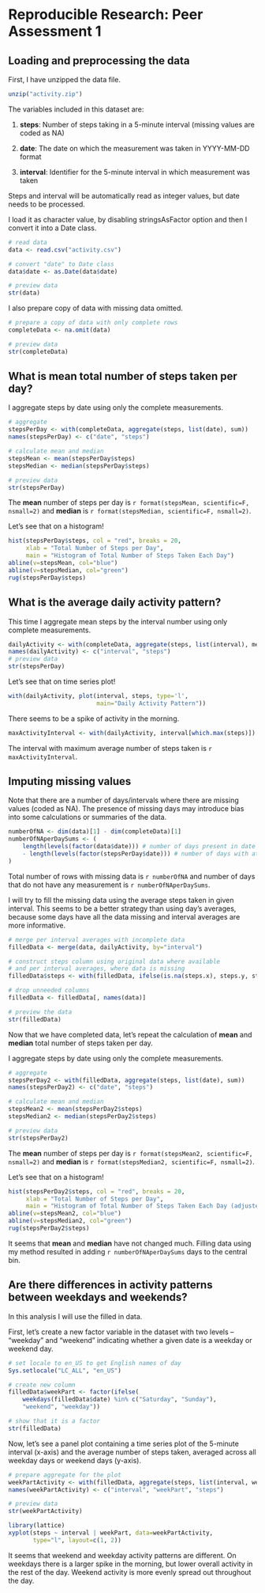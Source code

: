 Reproducible Research: Peer Assessment 1
========================================

Loading and preprocessing the data
-------------------------------------

First, I have unzipped the data file.

```r
unzip("activity.zip")
```

The variables included in this dataset are:

1. **steps**: Number of steps taking in a 5-minute interval (missing values are coded as NA)

2. **date**: The date on which the measurement was taken in YYYY-MM-DD format

3. **interval**: Identifier for the 5-minute interval in which measurement was taken

Steps and interval will be automatically read as integer values, but date
needs to be processed.

I load it as character value, by disabling stringsAsFactor option
and then I convert it into a Date class.

```r
# read data
data <- read.csv("activity.csv")

# convert "date" to Date class
data$date <- as.Date(data$date)

# preview data
str(data)
```

I also prepare copy of data with missing data omitted.

```r
# prepare a copy of data with only complete rows
completeData <- na.omit(data)

# preview data
str(completeData)
```


What is mean total number of steps taken per day?
-------------------------------------------------

I aggregate steps by date using only the complete measurements.

```r
# aggregate
stepsPerDay <- with(completeData, aggregate(steps, list(date), sum))
names(stepsPerDay) <- c("date", "steps")

# calculate mean and median
stepsMean <- mean(stepsPerDay$steps)
stepsMedian <- median(stepsPerDay$steps)

# preview data
str(stepsPerDay)
```

The **mean** number of steps per day is
`r format(stepsMean, scientific=F, nsmall=2)`
and **median** is `r format(stepsMedian, scientific=F, nsmall=2)`.

Let's see that on a histogram!

```r
hist(stepsPerDay$steps, col = "red", breaks = 20,
     xlab = "Total Number of Steps per Day",
     main = "Histogram of Total Number of Steps Taken Each Day")
abline(v=stepsMean, col="blue")
abline(v=stepsMedian, col="green")
rug(stepsPerDay$steps)
```



What is the average daily activity pattern?
-------------------------------------------

This time I aggregate mean steps by the interval number using only complete
measurements.

```r
dailyActivity <- with(completeData, aggregate(steps, list(interval), mean))
names(dailyActivity) <- c("interval", "steps")
# preview data
str(stepsPerDay)
```

Let's see that on time series plot!

```r
with(dailyActivity, plot(interval, steps, type='l',
                         main="Daily Activity Pattern"))
```

There seems to be a spike of activity in the morning.

```r
maxActivityInterval <- with(dailyActivity, interval[which.max(steps)])
```

The interval with maximum average number of steps taken is
`r maxActivityInterval`.



Imputing missing values
-----------------------

Note that there are a number of days/intervals where there are missing values
(coded as NA). The presence of missing days may introduce bias into some
calculations or summaries of the data.

```r
numberOfNA <- dim(data)[1] - dim(completeData)[1]
numberOfNAperDaySums <- (
    length(levels(factor(data$date))) # number of days present in date column
    - length(levels(factor(stepsPerDay$date))) # number of days with at least one measurement
)
```

Total number of rows with missing data is `r numberOfNA` and number of days
that do not have any measurement is `r numberOfNAperDaySums`.

I will try to fill the missing data using the average steps taken in given
interval. This seems to be a better strategy than using day's averages,
because some days have all the data missing and interval averages are more
informative.

```r
# merge per interval averages with incomplete data
filledData <- merge(data, dailyActivity, by="interval")

# construct steps column using original data where available
# and per interval averages, where data is missing
filledData$steps <- with(filledData, ifelse(is.na(steps.x), steps.y, steps.x))

# drop unneeded columns
filledData <- filledData[, names(data)]

# preview the data
str(filledData)
```

Now that we have completed data, let's repeat the calculation
of **mean** and **median** total number of steps taken per day.

I aggregate steps by date using only the complete measurements.

```r
# aggregate
stepsPerDay2 <- with(filledData, aggregate(steps, list(date), sum))
names(stepsPerDay2) <- c("date", "steps")

# calculate mean and median
stepsMean2 <- mean(stepsPerDay2$steps)
stepsMedian2 <- median(stepsPerDay2$steps)

# preview data
str(stepsPerDay2)
```

The **mean** number of steps per day is
`r format(stepsMean2, scientific=F, nsmall=2)`
and **median** is `r format(stepsMedian2, scientific=F, nsmall=2)`.

Let's see that on a histogram!

```r
hist(stepsPerDay2$steps, col = "red", breaks = 20,
     xlab = "Total Number of Steps per Day",
     main = "Histogram of Total Number of Steps Taken Each Day (adjusted data)")
abline(v=stepsMean2, col="blue")
abline(v=stepsMedian2, col="green")
rug(stepsPerDay2$steps)
```

It seems that **mean** and **median** have not changed much. Filling data using my
method resulted in adding `r numberOfNAperDaySums` days to the central bin.



Are there differences in activity patterns between weekdays and weekends?
-------------------------------------------------------------------------

In this analysis I will use the filled in data.

First, let's create a new factor variable in the dataset with two levels
– “weekday” and “weekend” indicating whether a given date is a weekday
or weekend day.

```r
# set locale to en_US to get English names of day
Sys.setlocale("LC_ALL", "en_US")

# create new column
filledData$weekPart <- factor(ifelse(
    weekdays(filledData$date) %in% c("Saturday", "Sunday"),
    "weekend", "weekday"))

# show that it is a factor
str(filledData)
```

Now, let's see a panel plot containing a time series plot of the 5-minute
interval (x-axis) and the average number of steps taken, averaged across
all weekday days or weekend days (y-axis).

```r
# prepare aggregate for the plot
weekPartActivity <- with(filledData, aggregate(steps, list(interval, weekPart), mean))
names(weekPartActivity) <- c("interval", "weekPart", "steps")

# preview data
str(weekPartActivity)
```

```r
library(lattice)
xyplot(steps ~ interval | weekPart, data=weekPartActivity,
       type="l", layout=c(1, 2))
```

It seems that weekend and weekday activity patterns are different.
On weekdays there is a larger spike in the morning, but lower overall activity
in the rest of the day. Weekend activity is more evenly spread out throughout
the day.
